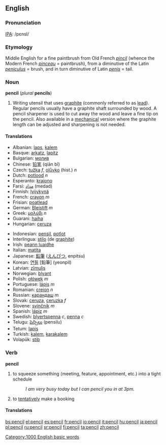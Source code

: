 ==English==

===Pronunciation===
[[IPA]]: /pɛnsl/

===Etymology===
Middle English for a fine paintbrush from Old French ''[[pincil]]'' (whence the Modern French ''[[pinceau]]'' = paintbrush), from a diminutive of the Latin ''[[peniculus]]'' = brush, and in turn diminutive of Latin ''[[penis]]'' = tail.

===Noun===
'''pencil''' (''plural'' '''pencils''')
# Writing utensil that uses [[graphite]] (commonly referred to as [[lead]]).  Regular pencils usually have a graphite shaft surrounded by wood.  A pencil sharpener is used to cut away the wood and leave a fine tip on the pencil.  Also available in a [[mechanical]] version where the graphite length can be adjusted and sharpening is not needed.

====Translations====
{{top}}
*Albanian: [[laps]], [[kalem]]
*Basque: [[arkatz]], [[lapitz]] 
*Bulgarian: [[молив]]
*Chinese: [[铅笔]] (qiān bǐ)
*Czech: [[tužka]]  ''f'', [[olůvko]]  (hist.) ''n'' 
*Dutch: [[potlood]] ''n''
*Esperanto: [[krajono]]
*Farsi: [[مداد]] (medad)
*Finnish: [[lyijykynä]]
*French: [[crayon]] ''m''
*Frisian: [[poatlead]] 
*German: [[Bleistift]] ''m''
*Greek: [[μολύβι]] ''n''
*Guarani: [[haiha]]
*Hungarian: [[ceruza]]

{{mid}}
*Indonesian: [[pensil]], [[potlot]]
*Interlingua: [[stilo]] (de [[graphite]])
*Irish: [[peann luaidhe]]
*Italian: [[matita]]
*Japanese: [[鉛筆]] ([[えんぴつ]], enpitsu)
*Korean: [[연필]] [鉛筆] (yeonpil)
*Latvian: [[zīmulis]] {{m}}
*Norwegian: [[blyant]]
*Polish: [[ołówek]] ''m''
*Portuguese: [[lápis]] ''m''
*Romanian: [[creion]] ''n''
*Russian: [[карандаш]] ''m''
*Slovak: [[ceruza]], [[ceruzka]]  ''f''
*Slovene: [[svinčnik]] ''m''
*Spanish: [[lápiz]] ''m''
*Swedish: [[blyertspenna]] ''c'', [[penna]] ''c''
*Telugu: [[పెన్సిలు]] (pensilu)
*Tetum: [[lapis]]
*Turkish: [[kalem]], [[karakalem]]
*Volapük: [[stib]]
{{bottom}}

===Verb===
'''pencil'''
# to squeeze something (meeting, feature, appointment, etc.) into a tight schedule
#: ''I am very busy today but I can pencil you in at 3pm.''
# to [[tentatively]] make a booking

====Translations====
{{top}}
{{mid}}
{{bottom}}

[[Category:1000 English basic words]]

[[bs:pencil]]
[[el:pencil]]
[[es:pencil]]
[[fr:pencil]]
[[io:pencil]]
[[it:pencil]]
[[hu:pencil]]
[[ja:pencil]]
[[pl:pencil]]
[[ru:pencil]]
[[sr:pencil]]
[[fi:pencil]]
[[ta:pencil]]
[[zh:pencil]]